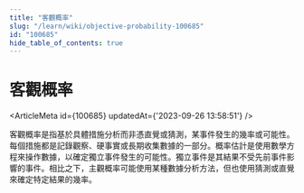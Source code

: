 ```yaml
---
title: "客觀概率"
slug: "/learn/wiki/objective-probability-100685"
id: "100685"
hide_table_of_contents: true
---
```



# 客觀概率

<ArticleMeta id={100685} updatedAt={'2023-09-26 13:58:51'} />
<div className='border-solid border-b border-t-0 my-4 border-[var(--ifm-color-gray-300)]' />

客觀概率是指基於具體措施分析而非憑直覺或猜測，某事件發生的幾率或可能性。每個措施都是記錄觀察、硬事實或長期收集數據的一部分。概率估計是使用數學方程來操作數據，以確定獨立事件發生的可能性。獨立事件是其結果不受先前事件影響的事件。相比之下，主觀概率可能使用某種數據分析方法，但也使用猜測或直覺來確定特定結果的幾率。
